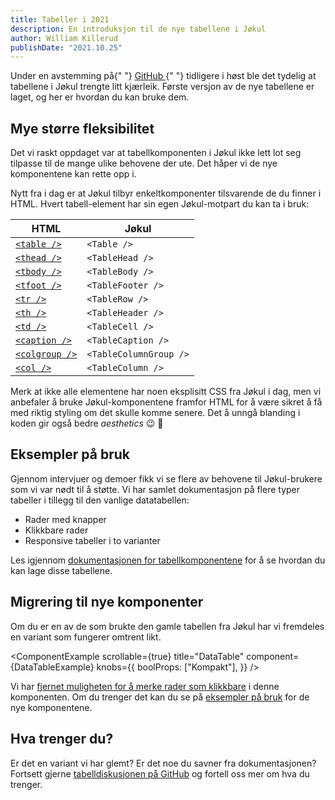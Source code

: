 ```yaml
---
title: Tabeller i 2021
description: En introduksjon til de nye tabellene i Jøkul
author: William Killerud
publishDate: "2021.10.25"
---
```



<Ingress>
    Under en avstemming på{" "}
    <a
        className="jkl-link jkl-link--external"
        href="https://github.com/fremtind/jokul/discussions?discussions_q=label%3A%22🔍+inventory%22+sort%3Atop"
    >
        GitHub
    </a>{" "}
    tidligere i høst ble det tydelig at tabellene i Jøkul trengte litt kjærleik. Første versjon av de nye tabellene er
    laget, og her er hvordan du kan bruke dem.
</Ingress>

## Mye større fleksibilitet

Det vi raskt oppdaget var at tabellkomponenten i Jøkul ikke lett lot seg tilpasse til de mange ulike behovene der ute. Det håper vi de nye komponentene kan rette opp i.

Nytt fra i dag er at Jøkul tilbyr enkeltkomponenter tilsvarende de du finner i HTML. Hvert tabell-element har sin egen Jøkul-motpart du kan ta i bruk:

<table className="jkl-layout-spacing--medium-top jkl-layout-spacing--large-bottom">
    <thead>
        <tr>
            <th>HTML</th>
            <th>Jøkul</th>
        </tr>
    </thead>
    <tbody>
        <tr>
            <td>
                <a
                    href="https://developer.mozilla.org/en-US/docs/Web/HTML/Element/table"
                    className="jkl-link jkl-link--external"
                >
                    <code>&lt;table /&gt;</code>
                </a>
            </td>
            <td>
                <code>&lt;Table /&gt;</code>
            </td>
        </tr>
        <tr>
            <td>
                <a
                    href="https://developer.mozilla.org/en-US/docs/Web/HTML/Element/thead"
                    className="jkl-link jkl-link--external"
                >
                    <code>&lt;thead /&gt;</code>
                </a>
            </td>
            <td>
                <code>&lt;TableHead /&gt;</code>
            </td>
        </tr>
        <tr>
            <td>
                <a
                    href="https://developer.mozilla.org/en-US/docs/Web/HTML/Element/tbody"
                    className="jkl-link jkl-link--external"
                >
                    <code>&lt;tbody /&gt;</code>
                </a>
            </td>
            <td>
                <code>&lt;TableBody /&gt;</code>
            </td>
        </tr>
        <tr>
            <td>
                <a
                    href="https://developer.mozilla.org/en-US/docs/Web/HTML/Element/tfoot"
                    className="jkl-link jkl-link--external"
                >
                    <code>&lt;tfoot /&gt;</code>
                </a>
            </td>
            <td>
                <code>&lt;TableFooter /&gt;</code>
            </td>
        </tr>
        <tr>
            <td>
                <a
                    href="https://developer.mozilla.org/en-US/docs/Web/HTML/Element/tr"
                    className="jkl-link jkl-link--external"
                >
                    <code>&lt;tr /&gt;</code>
                </a>
            </td>
            <td>
                <code>&lt;TableRow /&gt;</code>
            </td>
        </tr>
        <tr>
            <td>
                <a
                    href="https://developer.mozilla.org/en-US/docs/Web/HTML/Element/th"
                    className="jkl-link jkl-link--external"
                >
                    <code>&lt;th /&gt;</code>
                </a>
            </td>
            <td>
                <code>&lt;TableHeader /&gt;</code>
            </td>
        </tr>
        <tr>
            <td>
                <a
                    href="https://developer.mozilla.org/en-US/docs/Web/HTML/Element/td"
                    className="jkl-link jkl-link--external"
                >
                    <code>&lt;td /&gt;</code>
                </a>
            </td>
            <td>
                <code>&lt;TableCell /&gt;</code>
            </td>
        </tr>
        <tr>
            <td>
                <a
                    href="https://developer.mozilla.org/en-US/docs/Web/HTML/Element/caption"
                    className="jkl-link jkl-link--external"
                >
                    <code>&lt;caption /&gt;</code>
                </a>
            </td>
            <td>
                <code>&lt;TableCaption /&gt;</code>
            </td>
        </tr>
        <tr>
            <td>
                <a
                    href="https://developer.mozilla.org/en-US/docs/Web/HTML/Element/colgroup"
                    className="jkl-link jkl-link--external"
                >
                    <code>&lt;colgroup /&gt;</code>
                </a>
            </td>
            <td>
                <code>&lt;TableColumnGroup /&gt;</code>
            </td>
        </tr>
        <tr>
            <td>
                <a
                    href="https://developer.mozilla.org/en-US/docs/Web/HTML/Element/col"
                    className="jkl-link jkl-link--external"
                >
                    <code>&lt;col /&gt;</code>
                </a>
            </td>
            <td>
                <code>&lt;TableColumn /&gt;</code>
            </td>
        </tr>
    </tbody>
</table>

Merk at ikke alle elementene har noen eksplisitt CSS fra Jøkul i dag, men vi anbefaler å bruke
Jøkul-komponentene framfor HTML for å være sikret å få med riktig styling om det skulle komme
senere. Det å unngå blanding i koden gir også bedre _aesthetics_ 😉 💅

## Eksempler på bruk

Gjennom intervjuer og demoer fikk vi se flere av behovene til Jøkul-brukere som
vi var nødt til å støtte. Vi har samlet dokumentasjon på flere typer tabeller i
tillegg til den vanlige datatabellen:

-   Rader med knapper
-   Klikkbare rader
-   Responsive tabeller i to varianter

Les igjennom [dokumentasjonen for tabellkomponentene](/komponenter/table#eksempler-på-bruk) for å se hvordan du kan lage disse tabellene.

## Migrering til nye komponenter

Om du er en av de som brukte den gamle tabellen fra Jøkul har vi fremdeles en variant som fungerer omtrent likt.

<ComponentExample
    scrollable={true}
    title="DataTable"
    component={DataTableExample}
    knobs={{
        boolProps: ["Kompakt"],
    }}
/>

Vi har [fjernet muligheten for å merke rader som klikkbare](https://github.com/fremtind/jokul/blob/main/packages/table-react/MIGRATION.md) i denne komponenten. Om du trenger det kan du se på [eksempler på bruk](/komponenter/table#eksempler-på-bruk) for de nye komponentene.

## Hva trenger du?

Er det en variant vi har glemt? Er det noe du savner fra dokumentasjonen?
Fortsett gjerne [tabelldiskusjonen på GitHub](https://github.com/fremtind/jokul/discussions/2333)
og fortell oss mer om hva du trenger.
